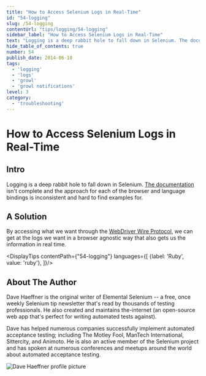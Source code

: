 ```yaml
---
title: "How to Access Selenium Logs in Real-Time"
id: "54-logging"
slug: /54-logging
contentUrl: "tips/logging/54-logging"
sidebar_label: "How to Access Selenium Logs in Real-Time"
text: "Logging is a deep rabbit hole to fall down in Selenium. The documentation isn't complete and the approach for each of the browser and language bindings is inconsistent and hard to find examples for."
hide_table_of_contents: true
number: 54
publish_date: 2014-06-10
tags:
  - 'logging'
  - 'logs'
  - 'growl'
  - 'growl notifications'
level: 3
category:
  - 'troubleshooting'
---
```


# How to Access Selenium Logs in Real-Time

## Intro

Logging is a deep rabbit hole to fall down in Selenium. [The documentation](https://code.google.com/p/selenium/wiki/Logging)
isn't complete and the approach for each of the browser and language bindings is inconsistent and hard to find examples
for.

## A Solution

By accessing what we want through the [WebDriver Wire Protocol](https://code.google.com/p/selenium/wiki/JsonWireProtocol), we can get at the logs we want in a browser
agnostic way that also gets us the information in real time.



<DisplayTips contentPath={"54-logging"} languages={[
    {label: 'Ruby', value: 'ruby'},
]}/>


## About The Author

Dave Haeffner is the original writer of Elemental Selenium -- a free, once weekly Selenium tip newsletter that's read
by thousands of testing professionals. He also created and maintains the-internet (an open-source web app that's
perfect for writing automated tests against).

Dave has helped numerous companies successfully implement automated acceptance testing; including The Motley Fool,
ManTech International, Sittercity, and Animoto. He is also an active member of the Selenium project and has spoken
at numerous conferences and meetups around the world about automated acceptance testing.

![Dave Haeffner profile picture](/img/authors/dave-haeffner.jpeg#author-img 'a title')


